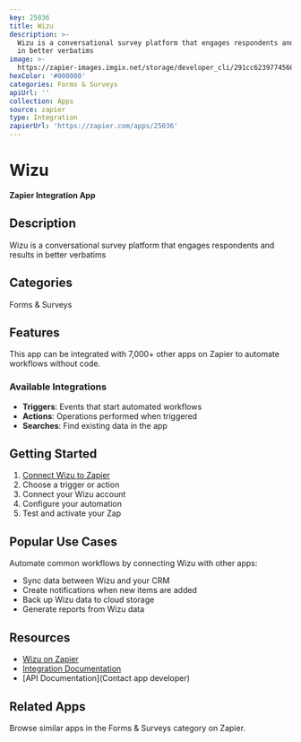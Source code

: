 ```yaml
---
key: 25036
title: Wizu
description: >-
  Wizu is a conversational survey platform that engages respondents and results
  in better verbatims
image: >-
  https://zapier-images.imgix.net/storage/developer_cli/291cc6239774560281e5ab20a5f08991.png?auto=format%2Ccompress&ixlib=python-3.0.0&q=50
hexColor: '#000000'
categories: Forms & Surveys
apiUrl: ''
collection: Apps
source: zapier
type: Integration
zapierUrl: 'https://zapier.com/apps/25036'
---
```

# Wizu

**Zapier Integration App**

## Description

Wizu is a conversational survey platform that engages respondents and results in better verbatims

## Categories

Forms & Surveys

## Features

This app can be integrated with 7,000+ other apps on Zapier to automate workflows without code.

### Available Integrations

- **Triggers**: Events that start automated workflows
- **Actions**: Operations performed when triggered
- **Searches**: Find existing data in the app

## Getting Started

1. [Connect Wizu to Zapier](https://zapier.com/apps/25036)
2. Choose a trigger or action
3. Connect your Wizu account
4. Configure your automation
5. Test and activate your Zap

## Popular Use Cases

Automate common workflows by connecting Wizu with other apps:

- Sync data between Wizu and your CRM
- Create notifications when new items are added
- Back up Wizu data to cloud storage
- Generate reports from Wizu data

## Resources

- [Wizu on Zapier](https://zapier.com/apps/25036)
- [Integration Documentation](https://zapier.com/apps/25036/integrations)
- [API Documentation](Contact app developer)

## Related Apps

Browse similar apps in the Forms & Surveys category on Zapier.
